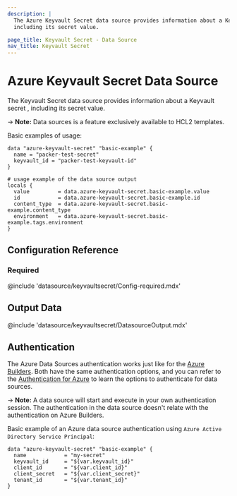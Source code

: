 ```yaml
---
description: |
  The Azure Keyvault Secret data source provides information about a Keyvault secret,
  including its secret value.

page_title: Keyvault Secret - Data Source
nav_title: Keyvault Secret
---
```


# Azure Keyvault Secret Data Source

The Keyvault Secret data source provides information about a Keyvault secret ,
including its secret value.

-> **Note:** Data sources is a feature exclusively available to HCL2 templates.

Basic examples of usage:

```hcl
data "azure-keyvault-secret" "basic-example" {
  name = "packer-test-secret"
  keyvault_id = "packer-test-keyvault-id"
}

# usage example of the data source output
locals {
  value         = data.azure-keyvault-secret.basic-example.value
  id            = data.azure-keyvault-secret.basic-example.id
  content_type  = data.azure-keyvault-secret.basic-example.content_type
  environment   = data.azure-keyvault-secret.basic-example.tags.environment
}
```

## Configuration Reference

### Required

@include 'datasource/keyvaultsecret/Config-required.mdx'

## Output Data

@include 'datasource/keyvaultsecret/DatasourceOutput.mdx'

## Authentication

The Azure Data Sources authentication works just like for the [Azure Builders](/docs/builders/azure). Both
have the same authentication options, and you can refer to the [Authentication for Azure](/docs/builders/azure#authentication-for-azure)
to learn the options to authenticate for data sources.

-> **Note:** A data source will start and execute in your own authentication session. The authentication in the data source
doesn't relate with the authentication on Azure Builders.

Basic example of an Azure data source authentication using `Azure Active Directory Service Principal`:

```hcl
data "azure-keyvault-secret" "basic-example" {
  name            = "my-secret"
  keyvault_id     = "${var.keyvault_id}"
  client_id       = "${var.client_id}"
  client_secret   = "${var.client_secret}"
  tenant_id       = "${var.tenant_id}"
}
```